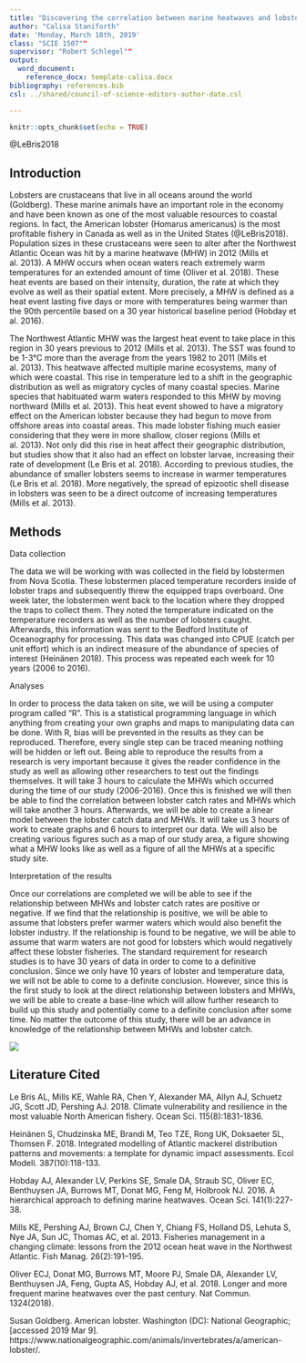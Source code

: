 ```yaml
---
title: "Discovering the correlation between marine heatwaves and lobster catch rates off the coast of Nova Scotia"
author: "Calisa Staniforth"
date: 'Monday, March 18th, 2019'
class: "SCIE 1507""
supervisor: "Robert Schlegel""
output: 
  word_document:
    reference_docx: template-calisa.docx
bibliography: references.bib
csl: ../shared/council-of-science-editors-author-date.csl

---
```


```r
knitr::opts_chunk$set(echo = TRUE)
```

@LeBris2018

## Introduction

  Lobsters are crustaceans that live in all oceans around the world (Goldberg).  These marine animals have an important role in the economy and have been known as one of the most valuable resources to coastal regions.  In fact, the American lobster (Homarus americanus) is the most profitable fishery in Canada as well as in the United States (@LeBris2018).  Population sizes in these crustaceans were seen to alter after the Northwest Atlantic Ocean was hit by a marine heatwave (MHW) in 2012 (Mills et al. 2013).  A MHW occurs when ocean waters reach extremely warm temperatures for an extended amount of time (Oliver et al. 2018).  These heat events are based on their intensity, duration, the rate at which they evolve as well as their spatial extent.  More precisely, a MHW is defined as a heat event lasting five days or more with temperatures being warmer than the 90th percentile based on a 30 year historical baseline period (Hobday et al. 2016). 

  The Northwest Atlantic MHW was the largest heat event to take place in this region in 30 years previous to 2012 (Mills et al. 2013).  The SST was found to be 1-3°C more than the average from the years 1982 to 2011 (Mills et al. 2013).  This heatwave affected multiple marine ecosystems, many of which were coastal.  This rise in temperature led to a shift in the geographic distribution as well as migratory cycles of many coastal species.  Marine species that habituated warm waters responded to this MHW by moving northward (Mills et al. 2013).  This heat event showed to have a migratory effect on the American lobster because they had begun to move from offshore areas into coastal areas.  This made lobster fishing much easier considering that they were in more shallow, closer regions (Mills et al. 2013).  Not only did this rise in heat affect their geographic distribution, but studies show that it also had an effect on lobster larvae, increasing their rate of development (Le Bris et al. 2018).  According to previous studies, the abundance of smaller lobsters seems to increase in warmer temperatures (Le Bris et al. 2018).   More negatively, the spread of epizootic shell disease in lobsters was seen to be a direct outcome of increasing temperatures (Mills et al. 2013). 
  
## Methods

Data collection

The data we will be working with was collected in the field by lobstermen from Nova Scotia.  These lobstermen placed temperature recorders inside of lobster traps and subsequently threw the equipped traps overboard.  One week later, the lobstermen went back to the location where they dropped the traps to collect them.  They noted the temperature indicated on the temperature recorders as well as the number of lobsters caught.  Afterwards, this information was sent to the Bedford Institute of Oceanography for processing.  This data was changed into CPUE (catch per unit effort) which is an indirect measure of the abundance of species of interest (Heinänen 2018). This process was repeated each week for 10 years (2006 to 2016). 
	
Analyses

In order to process the data taken on site, we will be using a computer program called “R”.  This is a statistical programming language in which anything from creating your own graphs and maps to manipulating data can be done.  With R, bias will be prevented in the results as they can be reproduced.  Therefore, every single step can be traced meaning nothing will be hidden or left out.  Being able to reproduce the results from a research is very important because it gives the reader confidence in the study as well as allowing other researchers to test out the findings themselves.  It will take 3 hours to calculate the MHWs which occurred during the time of our study (2006-2016).  Once this is finished we will then be able to find the correlation between lobster catch rates and MHWs which will take another 3 hours.  Afterwards, we will be able to create a linear model between the lobster catch data and MHWs.  It will take us 3 hours of work to create graphs and 6 hours to interpret our data.  We will also be creating various figures such as a map of our study area, a figure showing what a MHW looks like as well as a figure of all the MHWs at a specific study site. 
  
Interpretation of the results

Once our correlations are completed we will be able to see if the relationship between MHWs and lobster catch rates are positive or negative.  If we find that the relationship is positive, we will be able to assume that lobsters prefer warmer waters which would also benefit the lobster industry.  If the relationship is found to be negative, we will be able to assume that warm waters are not good for lobsters which would negatively affect these lobster fisheries.  The standard requirement for research studies is to have 30 years of data in order to come to a definitive conclusion.  Since we only have 10 years of lobster and temperature data, we will not be able to come to a definite conclusion.  However, since this is the first study to look at the direct relationship between lobsters and MHWs, we will be able to create a base-line which will allow further research to build up this study and potentially come to a definite conclusion after some time.  No matter the outcome of this study, there will be an advance in knowledge of the relationship between MHWs and lobster catch.

![](../../Documents/Winter term/Research Project/Figures/study area.png)

## Literature Cited



Le Bris AL, Mills KE, Wahle RA, Chen Y, Alexander MA, Allyn AJ, Schuetz JG, Scott JD, Pershing AJ. 2018. Climate vulnerability and resilience in the most valuable North American fishery. Ocean Sci. 115(8):1831-1836.

Heinänen S, Chudzinska ME, Brandi M, Teo TZE, Rong UK, Doksaeter SL, Thomsen F. 2018. Integrated modelling of Atlantic mackerel distribution patterns and movements: a template for dynamic impact assessments. Ecol Modell. 387(10):118-133.

Hobday AJ, Alexander LV, Perkins SE, Smale DA, Straub SC, Oliver EC, Benthuysen JA, Burrows MT, Donat MG, Feng M, Holbrook NJ. 2016. A hierarchical approach to defining marine heatwaves. Ocean Sci. 141(1):227-38.

Mills KE, Pershing AJ, Brown CJ, Chen Y, Chiang FS, Holland DS, Lehuta S, Nye JA, Sun JC, Thomas AC, et al. 2013. Fisheries management in a changing climate: lessons
from the 2012 ocean heat wave in the Northwest Atlantic. Fish Manag. 26(2):191–195.

Oliver ECJ, Donat MG, Burrows MT, Moore PJ, Smale DA, Alexander LV, Benthuysen JA, Feng, Gupta AS, Hobday AJ, et al. 2018. Longer and more frequent marine heatwaves over the past century. Nat Commun. 1324(2018).

Susan Goldberg. American lobster.  Washington (DC): National Geographic; [accessed 2019 Mar 9]. https://www.nationalgeographic.com/animals/invertebrates/a/american-lobster/.


